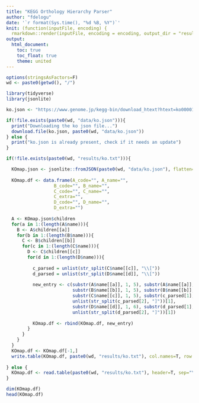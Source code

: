 ```yaml
---
title: "KEGG Orthology Hierarchy Parser"
author: "fdelogu"
date: '`r format(Sys.time(), "%d %B, %Y")`'
knit: (function(inputFile, encoding) {
  rmarkdown::render(inputFile, encoding = encoding, output_dir = "results") })
output:
  html_document:
    toc: true
    toc_float: true
    theme: united
---
```


```r

options(stringsAsFactors=F)
wd <- paste0(getwd(), "/")

library(tidyverse)
library(jsonlite)

```


```r

ko.json <- "https://www.genome.jp/kegg-bin/download_htext?htext=ko00001&format=json&filedir="

```


```r

if(!file.exists(paste0(wd, "data/ko.json"))){
  print("Downloading the ko json file...")
  download.file(ko.json, paste0(wd, "data/ko.json"))
} else {
  print("ko.json is already present, check if it needs an update")
}

```


```r

if(!file.exists(paste0(wd, "results/ko.txt"))){

  KOmap.json <- jsonlite::fromJSON(paste0(wd, "data/ko.json"), flatten=F)
  
  KOmap.df <- data.frame(A_code="", A_name="",
                  B_code="", B_name="",
                  C_code="", C_name="",
                  C_extra="",
                  D_code="", D_name="",
                  D_extra="")
  
  A <- KOmap.json$children
  for(a in 1:(length(A$name))){
    B <- A$children[[a]]
    for(b in 1:(length(B$name))){
      C <- B$children[[b]]
      for(c in 1:(length(C$name))){
        D <- C$children[[c]]
        for(d in 1:(length(D$name))){
          
          c_parsed = unlist(str_split(C$name[[c]], "\\["))
          d_parsed = unlist(str_split(D$name[[d]], "\\["))
          
          new_entry <- c(substr(A$name[[a]], 1, 5), substr(A$name[[a]], 7, str_length(A$name[[a]])),
                         substr(B$name[[b]], 1, 5), substr(B$name[[b]], 7, str_length(B$name[[b]])),
                         substr(C$name[[c]], 1, 5), substr(c_parsed[1], 7, (str_length(c_parsed[1])-1)),
                         unlist(str_split(c_parsed[2], "]"))[1],
                         substr(D$name[[d]], 1, 6), substr(d_parsed[1], 8, (str_length(d_parsed[1])-1)),
                         unlist(str_split(d_parsed[2], "]"))[1])
        
          KOmap.df <- rbind(KOmap.df, new_entry)
        }
      }
    }
  }
  KOmap.df <- KOmap.df[-1,]
  write.table(KOmap.df, paste0(wd, "results/ko.txt"), col.names=T, row.names=F, quote=F, sep="\t")
  
} else {
  KOmap.df <- read.table(paste0(wd, "results/ko.txt"), header=T, sep="\t")
}

dim(KOmap.df)
head(KOmap.df)

```
